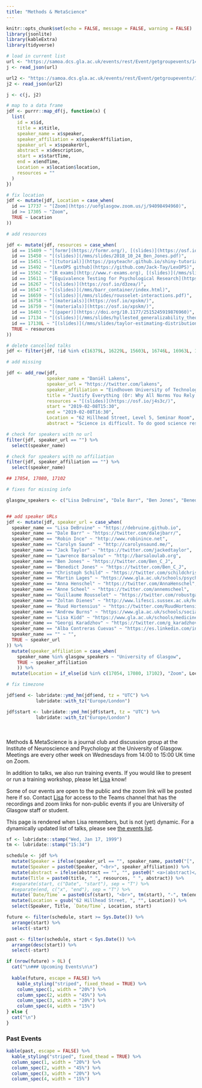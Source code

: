 ```yaml
---
title: "Methods & MetaScience"
---
```


```r
knitr::opts_chunk$set(echo = FALSE, message = FALSE, warning = FALSE)
library(jsonlite)
library(kableExtra)
library(tidyverse)

# load in current list
url <- "https://samoa.dcs.gla.ac.uk/events/rest/Event/getgroupevents/141?includeChildren=false&startDate=2018-01-01T00%3A00%3A00.000Z"
j <- read_json(url)

url2 <- "https://samoa.dcs.gla.ac.uk/events/rest/Event/getgroupevents/169?includeChildren=false&startDate=2018-01-01T00%3A00%3A00.000Z"
j2 <- read_json(url2)

j <- c(j, j2)

# map to a data frame
jdf <- purrr::map_df(j, function(x) {
  list(
    id = x$id,
    title = x$title,
    speaker_name = x$speaker,
    speaker_affiliation = x$speakerAffiliation,
    speaker_url = x$speakerUrl,
    abstract = x$description,
    start = x$startTime,
    end = x$endTime,
    Location = x$location$location,
    resources = ""
  )
})

```

```r
# fix location
jdf <- mutate(jdf, Location = case_when(
  id == 17737 ~ "[Zoom](https://uofglasgow.zoom.us/j/94098494960)",
  id >= 17305 ~ "Zoom",
  TRUE ~ Location
))
```


```r
# add resources

jdf <- mutate(jdf, resources = case_when(
  id == 15409 ~ "[formr](https://formr.org/), [(slides)](https://osf.io/gu23h/)",
  id == 15450 ~ "[(slides)](/mms/slides/2018_10_24_Ben_Jones.pdf)",
  id == 15451 ~ "[(tutorial)](https://psyteachr.github.io/shiny-tutorials/01-first-app.html)",
  id == 15492 ~ "[LexOPS github](https://github.com/Jack-Tay/LexOPS)",
  id == 15562 ~ "[R exams](http://www.r-exams.org), [(slides)](/mms/slides/r-exams.pdf)",
  id == 15611 ~ "[Equivalence Testing for Psychological Research](https://doi.org/10.1177/2515245918770963), [Justify Your Alpha](https://psyarxiv.com/9s3y6/), [related blog post](http://daniellakens.blogspot.com/2018/12/testing-whether-observed-data-should.html)",
  id == 16267 ~ "[(slides)](https://osf.io/d3zea/)",
  id == 16547 ~ "[(slides)](/mms/barr_container/index.html)",
  id == 16659 ~ "[(slides)](/mms/slides/rousselet-interactions.pdf)",
  id == 16758 ~ "[(materials)](https://osf.io/xpskm/)",
  id == 16759 ~ "[(materials)](https://osf.io/xpskm/)",
  id == 16403 ~ "[(paper)](https://doi.org/10.1177/2515245919876960)",
  id == 17134 ~ "[(slides)](/mms/slides/hyllested_generalizability_theory.pdf)",
  id == 17130L ~ "[(slides)](/mms/slides/taylor-estimating-distributional-parameters.pdf)",
  TRUE ~ resources
))

```

```r
# delete cancelled talks
jdf <- filter(jdf, !id %in% c(16379L, 16229L, 15603L, 16746L, 16963L, 16933L))

# add missing 

jdf <- add_row(jdf,
               speaker_name = "Daniël Lakens", 
               speaker_url = "https://twitter.com/lakens", 
               speaker_affiliation = "Eindhoven University of Technology",
               title = "Justify Everything (Or: Why All Norms You Rely on When Doing Research Are Wrong)", 
               resources = "[(slides)](https://osf.io/j4s3c/)",
               start = "2019-02-08T15:30", 
               end = "2019-02-08T16:30", 
               Location = "62 Hillhead Street, Level 5, Seminar Room",
               abstract = "Science is difficult. To do good science researchers need to know about philosophy of science, learn how to develop theories, become experts in experimental design, study measurement theory, understand the statistics they require to analyze their data, and clearly communicate their results. My personal goal is to become good enough in all these areas such that I will be able to complete a single flawless experiment, just before I retire – but I expect to fail. In the meantime, I often need to rely on social norms when I make choices as I perform research. From the way I phrase my research question, to how I determine the sample size for a study, or my decision for a one or two-sided test, my justifications are typically ‘this is how we do it’. If you ask me ‘why’ I often don’t know the answer. In this talk I will explain that, regrettably, almost all the norms we rely on are wrong. I will provide some suggestions for attempts to justify aspects of the research cycle that I am somewhat knowledgeable in, mainly in the area of statistics and experimental design. I will discuss the (im)possibility of individually accumulating sufficient knowledge to actually be able to justify all important decisions in the research you do, and make some tentative predictions that in half a century most scientific disciplines will have become massively more collaborative, with a stronger task division between scholars working on joint projects.")

```


```r
# check for speakers with no url
filter(jdf, speaker_url == "") %>%
  select(speaker_name)

# check for speakers with no affiliation
filter(jdf, speaker_affiliation == "") %>%
  select(speaker_name)

## 17054, 17080, 17102
```


```r
# fixes for missing info

glasgow_speakers <- c("Lisa DeBruine", "Dale Barr", "Ben Jones", "Benedict Jones", "Guillaume Rousselet", "Martin Lages", "Robin Ince and Guillaume Rousselet", "Maria Gardani & Satu Baylan", "Jack Taylor and Lisa DeBruine", "Dr. Jo Neary & Kathryn Machray", "Lawrence Barsalou", "Jack Taylor", "Carolyn Saund", "Robin Ince", "Anna Henschel", "Ruud Hortensius")


## add speaker URLs
jdf <- mutate(jdf, speaker_url = case_when(
  speaker_name == "Lisa DeBruine" ~ "https://debruine.github.io",
  speaker_name == "Dale Barr" ~ "https://twitter.com/dalejbarr/",
  speaker_name == "Robin Ince" ~ "http://www.robinince.net",
  speaker_name == "Carolyn Saund" ~ "http://carolynsaund.me/",
  speaker_name == "Jack Taylor" ~ "https://twitter.com/jackedtaylor",
  speaker_name == "Lawrence Barsalou" ~ "http://barsaloulab.org",
  speaker_name == "Ben Jones" ~ "https://twitter.com/Ben_C_J",
  speaker_name == "Benedict Jones" ~ "https://twitter.com/Ben_C_J",
  speaker_name == "Christoph Schild" ~ "https://twitter.com/schildchristoph",
  speaker_name == "Martin Lages" ~ "https://www.gla.ac.uk/schools/psychology/staff/martinlages/",
  speaker_name == "Anna Henschel" ~ "https://twitter.com/AnnaHenschel",
  speaker_name == "Anne Scheel" ~ "https://twitter.com/annemscheel",
  speaker_name == "Guillaume Rousselet" ~ "https://twitter.com/robustgar",
  speaker_name == "Zoltan Dienes" ~ "http://www.lifesci.sussex.ac.uk/home/Zoltan_Dienes/",
  speaker_name == "Ruud Hortensius" ~ "https://twitter.com/RuudHortensius",
  speaker_name == "Andrew Burns" ~ "https://www.gla.ac.uk/schools/socialpolitical/research/students/andrewburns/",
  speaker_name == "Lisa Kidd" ~ "https://www.gla.ac.uk/schools/medicine/staff/lisakidd/",
  speaker_name == "Georgi Karadzhov" ~ "https://twitter.com/g_karadzhov",
  speaker_name == "Alba Contreras Cuevas" ~ "https://es.linkedin.com/in/alba-contreras-cuevas-9a57a17b",
  speaker_name == "" ~ "",
  TRUE ~ speaker_url
)) %>%
  mutate(speaker_affiliation = case_when(
    speaker_name %in% glasgow_speakers ~ "University of Glasgow",
    TRUE ~ speaker_affiliation
    )) %>%
  mutate(Location = if_else(id %in% c(17054, 17080, 17102), "Zoom", Location))
```

```r
# fix timezone

jdf$end <- lubridate::ymd_hm(jdf$end, tz = "UTC") %>%
           lubridate::with_tz("Europe/London")

jdf$start <- lubridate::ymd_hm(jdf$start, tz = "UTC") %>%
           lubridate::with_tz("Europe/London")
```


<style>
  .abstract { padding-top: 1em; display: none; }
</style>

<br><br>
Methods & MetaScience is a journal club and discussion group at the Institute of Neuroscience and Psychology at the University of Glasgow. Meetings are every other week on Wednesdays from 14:00 to 15:00 UK time on Zoom. 

In addition to talks, we also run training events. If you would like to present or run a training workshop, please let [Lisa](mailto://lisa.debruine@glasgow.ac.uk) know!

Some of our events are open to the public and the zoom link will be posted here if so. Contact [Lisa](mailto://lisa.debruine@glasgow.ac.uk) for access to the Teams channel that has the recordings and zoom links for non-public events if you are  University of Glasgow staff or student.

This page is rendered when Lisa remembers, but is not (yet) dynamic. For a dynamically updated list of talks, please see [the events list](http://www.psy.gla.ac.uk/events/index.php?sub=12).


```r

sf <- lubridate::stamp("Wed, Jan 17, 1999")
tm <- lubridate::stamp("15:34")

schedule <- jdf %>%
  mutate(Speaker = ifelse(speaker_url == "", speaker_name, paste0("[", speaker_name, "](", speaker_url,")"))) %>%
  mutate(Speaker = paste0(Speaker, "<br>", speaker_affiliation)) %>%
  mutate(abstract = ifelse(abstract == "", "", paste0(" <a>(abstract)</a><div class='abstract'>",abstract, "</div>"))) %>%
  mutate(Title = paste0(title, " ", resources, " ", abstract)) %>%
  #separate(start, c("Date", "start"), sep = "T") %>%
  #separate(end, c("x", "end"), sep = "T") %>%
  mutate(`Date/Time` = paste0(sf(start), "<br>", tm(start), "-", tm(end))) %>%
  mutate(Location = gsub("62 Hillhead Street, ", "", Location)) %>%
  select(Speaker, Title, `Date/Time`, Location, start) 

future <- filter(schedule, start >= Sys.Date()) %>%
  arrange(start) %>%
  select(-start)

past <- filter(schedule, start < Sys.Date()) %>%
  arrange(desc(start)) %>%
  select(-start)

```

```r
if (nrow(future) > 0L) {
  cat("\n### Upcoming Events\n\n")
  
  kable(future, escape = FALSE) %>%
    kable_styling("striped", fixed_thead = TRUE) %>%
    column_spec(1, width = "20%") %>%
    column_spec(2, width = "45%") %>%
    column_spec(3, width = "20%") %>%
    column_spec(4, width = "15%")
} else {
  cat("\n")
}
```

### Past Events

```r
kable(past, escape = FALSE) %>%
  kable_styling("striped", fixed_thead = TRUE) %>%
  column_spec(1, width = "20%") %>%
  column_spec(2, width = "45%") %>%
  column_spec(3, width = "20%") %>%
  column_spec(4, width = "15%")
```

<script>
  /* set up abstract toggling */
  $(document).ready(function () {
    $("a:contains(abstract)").click(function(e) {
      $(this).next().toggle();
      return false;
    });
  });
</script>

